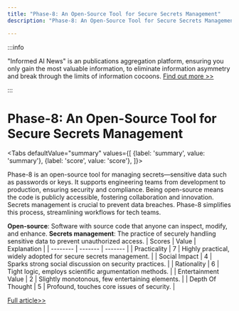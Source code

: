 ```yaml
---
title: "Phase-8: An Open-Source Tool for Secure Secrets Management"
description: "Phase-8: An Open-Source Tool for Secure Secrets Management"

---
```



:::info

"Informed AI News" is an publications aggregation platform, ensuring you only gain the most valuable information, to eliminate information asymmetry and break through the limits of information cocoons.  [Find out more >>](/)

:::

# Phase-8: An Open-Source Tool for Secure Secrets Management


<Tabs
	defaultValue="summary"
	values={[
	{label: 'summary', value: 'summary'},
	{label: 'score', value: 'score'},
]}>
<TabItem value="summary">


Phase-8 is an open-source tool for managing secrets—sensitive data such as passwords or keys. It supports engineering teams from development to production, ensuring security and compliance. Being open-source means the code is publicly accessible, fostering collaboration and innovation. Secrets management is crucial to prevent data breaches. Phase-8 simplifies this process, streamlining workflows for tech teams.

**Open-source**: Software with source code that anyone can inspect, modify, and enhance.
**Secrets management**: The practice of securely handling sensitive data to prevent unauthorized access.
</TabItem>
<TabItem value="score">
	| Scores     | Value   | Explanation |
	| -------- | ------- | ------- |
	| Practicality  | 7    | Highly practical, widely adopted for secure secrets management.    |
	| Social Impact | 4     | Sparks strong social discussion on security practices.    |
	| Rationality    | 6    | Tight logic, employs scientific argumentation methods.    |
	| Entertainment Value    | 2    | Slightly monotonous, few entertaining elements.    |
	| Depth Of Thought    | 5    | Profound, touches core issues of security.    |
</TabItem>
</Tabs>

[Full article>>](https://www.producthunt.com/posts/phase-8)
